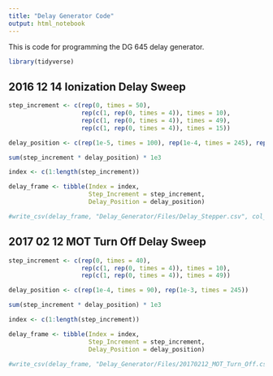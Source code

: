 ```yaml
---
title: "Delay Generator Code"
output: html_notebook
---
```


This is code for programming the DG 645 delay generator.

```r
library(tidyverse)
```

## 2016 12 14 Ionization Delay Sweep

```r
step_increment <- c(rep(0, times = 50),
                    rep(c(1, rep(0, times = 4)), times = 10),
                    rep(c(1, rep(0, times = 4)), times = 49), 
                    rep(c(1, rep(0, times = 4)), times = 15))

delay_position <- c(rep(1e-5, times = 100), rep(1e-4, times = 245), rep(1e-3, times = 75))

sum(step_increment * delay_position) * 1e3

index <- c(1:length(step_increment))

delay_frame <- tibble(Index = index,
                      Step_Increment = step_increment, 
                      Delay_Position = delay_position)

#write_csv(delay_frame, "Delay_Generator/Files/Delay_Stepper.csv", col_names = FALSE)

```

## 2017 02 12 MOT Turn Off Delay Sweep

```r
step_increment <- c(rep(0, times = 40),
                    rep(c(1, rep(0, times = 4)), times = 10),
                    rep(c(1, rep(0, times = 4)), times = 49))

delay_position <- c(rep(1e-4, times = 90), rep(1e-3, times = 245))

sum(step_increment * delay_position) * 1e3

index <- c(1:length(step_increment))

delay_frame <- tibble(Index = index,
                      Step_Increment = step_increment, 
                      Delay_Position = delay_position)

#write_csv(delay_frame, "Delay_Generator/Files/20170212_MOT_Turn_Off.csv", col_names = FALSE)

```


